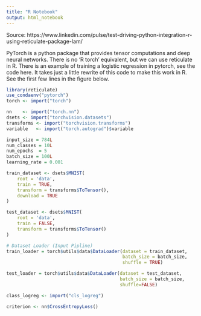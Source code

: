 ```yaml
---
title: "R Notebook"
output: html_notebook
---
```


Source: https://www.linkedin.com/pulse/test-driving-python-integration-r-using-reticulate-package-lam/

PyTorch is a python package that provides tensor computations and deep neural networks. There is no 'R torch' equivalent, but we can use reticulate in R. There is an example of training a logistic regression in pytorch, see the code here. It takes just a little rewrite of this code to make this work in R. See the first few lines in the figure below.

```r
library(reticulate)
use_condaenv("pytorch")
torch <- import("torch")

nn    <- import("torch.nn")
dsets <- import("torchvision.datasets")
transforms <- import("torchvision.transforms")
variable   <- import("torch.autograd")$variable
```


```r
input_size = 784L
num_classes = 10L
num_epochs  = 5
batch_size = 100L
learning_rate = 0.001
```


```r
train_dataset <- dsets$MNIST(
    root = 'data',
    train = TRUE,
    transform = transforms$ToTensor(),
    download = TRUE
)
```

```r
test_dataset <- dsets$MNIST(
    root = 'data',
    train = FALSE,
    transform = transforms$ToTensor()
)
```


```r
# Dataset Loader (Input Pipline)
train_loader = torch$utils$data$DataLoader(dataset = train_dataset, 
                                           batch_size = batch_size, 
                                           shuffle = TRUE)
```


```r
test_loader = torch$utils$data$DataLoader(dataset = test_dataset, 
                                          batch_size = batch_size, 
                                          shuffle=FALSE)
```


```r
class_logreg <- import("cls_logreg")
```




```r
criterion <- nn$CrossEntropyLoss()
```

